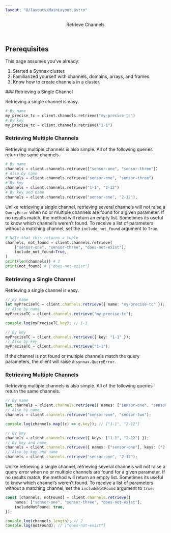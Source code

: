 ```yaml
---
layout: "@/layouts/MainLayout.astro"
---
```




<Header>
    <Header.Title>Retrieve Channels</Header.Title>
</Header>

## Prerequisites

This page assumes you’ve already:

1. Started a Synnax cluster.
2. Familiarized yourself with channels, domains, arrays, and frames.
3. Know how to create channels in a cluster.

<ClientTabs>
<Fragment slot="python">
### Retrieving a Single Channel

Retrieving a single channel is easy.

```python
# By name
my_precise_tc = client.channels.retrieve("my-precise-tc")
# By key
my_precise_tc = client.channels.retrieve("1-1")
```

### Retrieving Multiple Channels

Retrieving multiple channels is also simple. All of the following queries return
the same channels.

```python
# By name
channels = client.channels.retrieve(["sensor-one", "sensor-three"])
# Also by name
channels = client.channels.retrieve("sensor-one", "sensor-three")
# By key
channels = client.channels.retrieve("1-1", "2-12")
# By key and name
channels = client.channels.retrieve("sensor-one", "2-12"),
```

Unlike retrieving a single channel, retrieving several channels will not raise a
`QueryError` when no or multiple channels are found for a given parameter. If no results
match, the method will return an empty list. Sometimes its useful to know which channel’s
weren’t found. To receive a list of parameters without a matching channel, set the
`include_not_found` argument to `True`.

```python
# Note that this returns a tuple
channels, not_found = client.channels.retrieve(
    ["sensor-one", "sensor-three", "does-not-exist"],
    include_not_found=True,
)
print(len(channels)) # 2
print(not_found) # ["does-not-exist"]
```

</Fragment>
<Fragment slot="typescript">

### Retrieving a Single Channel

Retrieving a single channel is easy.

```typescript
// By name
let myPreciseTC = client.channels.retrieve({ name: "my-precise-tc" });
// Also by name
myPreciseTC = client.channels.retrieve("my-precise-tc");

console.log(myPreciseTC.key); // 1-1

// By key
myPreciseTC = client.channels.retrieve({ key: "1-1" });
// Also by key
myPreciseTC = client.channels.retrieve("1-1");
```

If the channel is not found or multiple channels match the query parameters, the client
will raise a `synnax.QueryError`.

### Retrieving Multiple Channels

Retrieving multiple channels is also simple. All of the following queries return the same channels.

```typescript
// By name
let channels = client.channels.retrieve({ names: ["sensor-one", "sensor-two"] });
// Also by name
channels = client.channels.retrieve("sensor-one", "sensor-two");

console.log(channels.map((c) => c.key)); // ["1-1", "2-12"]

// By key
channels = client.channels.retrieve({ keys: ["1-1", "2-12"] });
// By key and name
channels = client.channels.retrieve({ names: ["sensor-one"], keys: ["2-12"] });
// Also by key and name
channels = client.channels.retrieve("sensor-one", "2-12");
```

Unlike retrieving a single channel, retrieving several channels will not raise a query
error when no or multiple channels are found for a given parameter. If no results match,
the method will return an empty list. Sometimes its useful to know which channel’s weren’t
found. To receive a list of parameters without a matching channel, set the `includeNotFound`
argument to `true`.

```typescript
const [channels, notFound] = client.channels.retrieve({
    names: ["sensor-one", "sensor-three", "does-not-exist"],
    includeNotFound: true,
});

console.log(channels.length); // 2
console.log(notFound); // ["does-not-exist"]
```

</Fragment>

</ClientTabs>
